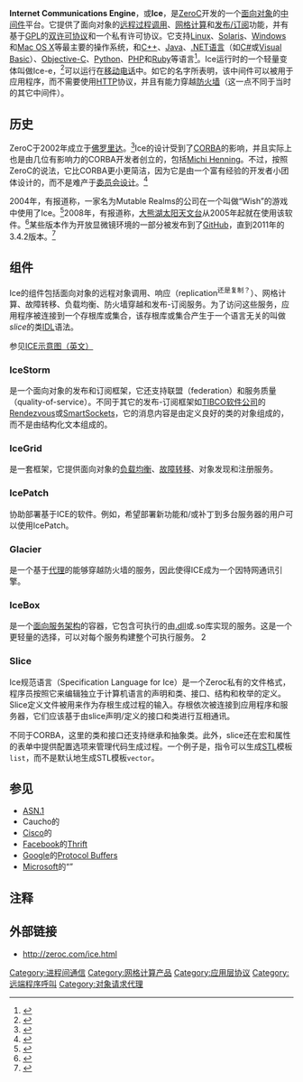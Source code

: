 {{Infobox software
| name = Internet Communications Engine
| logo =
| screenshot =
| caption =
| collapsible =
| developer = ZeroC
| latest_release_version = 3.4.2
| latest_release_date = {{start date and age|2011|09|07}}
| latest_preview_version = 3.5b
| latest_preview_date = {{start date and age|2011|05|15}}
| operating_system =
| programming_language =
| genre = [[远程过程调用|远程过程调用]]框架
| license = [[GPL|GPL]] / 私有
| website = {{URL|http://www.zeroc.com/}}
}}

'''Internet Communications Engine'''，或'''Ice'''，是[[ZeroC|ZeroC]]开发的一个[[面向对象|面向对象]]的[[中间件|中间件]]平台。它提供了面向对象的[[远程过程调用|远程过程调用]]、[[网格计算|网格计算]]和[[发布/订阅|发布/订阅]]功能，并有基于[[GPL|GPL]]的[[多许可|双许可协议]]和一个私有许可协议。它支持[[Linux|Linux]]、[[Solaris_(操作系统)|Solaris]]、[[Windows|Windows]]和[[Mac_OS_X|Mac OS X]]等最主要的操作系统，和[[C++|C++]]、[[Java平台|Java]]、[[.NET框架|.NET语言]]（如[[C_Sharp_(编程语言)|C#]]或[[Visual_Basic|Visual Basic]]）、[[Objective-C|Objective-C]]、[[Python_(编程语言)|Python]]、[[PHP|PHP]]和[[Ruby|Ruby]]等语言<ref>{{Cite web|title=语言支持{{en}}|url=http://zeroc.com/languages.html|accessdate=2009-08-03|archive-date=2009-07-20|archive-url=https://web.archive.org/web/20090720064447/http://www.zeroc.com/languages.html|dead-url=no}}</ref>。Ice运行时的一个轻量变体叫做Ice-e，<ref>{{Cite web|title=Ice-E概述{{en}}|url=http://zeroc.com/icee/index.html|accessdate=2009-08-03|deadurl=yes|archiveurl=https://web.archive.org/web/20090726063054/http://www.zeroc.com/icee/index.html|archivedate=2009-07-26}}</ref>可以运行在[[移动电话|移动电话]]中。如它的名字所表明，该中间件可以被用于应用程序，而不需要使用[[HTTP|HTTP]]协议，并且有能力穿越[[防火墙|防火墙]]（这一点不同于当时的其它中间件）。

== 历史 ==
ZeroC于2002年成立于[[佛罗里达|佛罗里达]]。<ref>{{Cite web|title=Zeroc公司|work=公司概况{{en}}|publisher=Manta|url=http://www.manta.com/c/mmd9gxs/zeroc-inc|accessdate=2013-07-17|archive-date=2019-11-29|archive-url=https://web.archive.org/web/20191129051223/https://www.manta.com/c/mmd9gxs/zeroc-inc}}</ref>Ice的设计受到了[[CORBA|CORBA]]的影响，并且实际上也是由几位有影响力的CORBA开发者创立的，包括[[Michi_Henning|Michi Henning]]。不过，按照ZeroC的说法，它比CORBA更小更简洁，因为它是由一个富有经验的开发者小团体设计的，而不是难产于[[委员会设计|委员会设计]]。<ref>{{Cite web |title=Ice和CORBA的区别{{en}} |url=http://www.zeroc.com/iceVsCorba.html |deadurl=yes |archiveurl=https://web.archive.org/web/20130318043237/http://www.zeroc.com/iceVsCorba.html |archivedate=2013-03-18 |accessdate=2013-01-17 }}</ref>

2004年，有报道称，一家名为Mutable Realms的公司在一个叫做“Wish”的游戏中使用了Ice。<ref>{{Cite journal|title=大量游戏者中间件|author=Michi Henning{{en}}|publisher=ACM|work=队列|date=2004-02-01|url=http://queue.acm.org/detail.cfm?id=971591|accessdate=2013-07-17|archive-date=2013-10-04|archive-url=https://web.archive.org/web/20131004213730/http://queue.acm.org/detail.cfm?id=971591|dead-url=no}}</ref>2008年，有报道称，[[大熊湖太阳天文台|大熊湖太阳天文台]]从2005年起就在使用该软件。<ref>{{cite conference|author=Sergij Shumko|title=Ice中间件应用于新太阳望远镜的望远镜控制系统|booktitle=天文数据分析软件和系统XVII，ASP会议丛书，卷XXX，2008|place=加拿大魁北克市|date=2008-11-02|url=http://solar.njit.edu/preprints/shumko1395.pdf|accessdate=2013-07-17|deadurl=yes|archiveurl=https://web.archive.org/web/20120825045800/http://solar.njit.edu/preprints/shumko1395.pdf|archivedate=2012-08-25}}</ref>某些版本作为开放显微镜环境的一部分被发布到了[[GitHub|GitHub]]，直到2011年的3.4.2版本。<ref>{{Cite web|title=ome/zeroc-ice|publisher=GitHub|work=源码下载|url=https://github.com/ome/zeroc-ice|accessdate=2013-07-17|archive-date=2018-06-10|archive-url=https://web.archive.org/web/20180610233650/https://github.com/ome/zeroc-ice|dead-url=no}}</ref>

== 组件 ==
Ice的组件包括面向对象的远程对象调用、响应（replication<sup>还是复制？</sup>）、网格计算、故障转移、负载均衡、防火墙穿越和发布-订阅服务。为了访问这些服务，应用程序被连接到一个存根库或集合，该存根库或集合产生于一个语言无关的叫做''slice''的类[[IDL|IDL]]语法。

参见[[:en:File:ICEgrid.png|ICE示意图（英文）]]

=== IceStorm ===
是一个面向对象的发布和订阅框架，它还支持联盟（federation）和服务质量（quality-of-service）。不同于其它的发布-订阅框架如[[TIBCO软件公司|TIBCO软件公司]]的[[TIBCO_Rendezvous|Rendezvous]]或[[SmartSockets|SmartSockets]]，它的消息内容是由定义良好的类的对象组成的，而不是由结构化文本组成的。

=== IceGrid ===
是一套框架，它提供面向对象的[[负载均衡|负载均衡]]、[[故障转移|故障转移]]、对象发现和注册服务。

=== IcePatch ===
协助部署基于ICE的软件。例如，希望部署新功能和/或补丁到多台服务器的用户可以使用IcePatch。

===Glacier===
是一个基于[[代理服务器|代理]]的能够穿越防火墙的服务，因此使得ICE成为一个因特网通讯引擎。

=== IceBox ===
是一个[[面向服务架构|面向服务架构]]的容器，它包含可执行的由[[动态链接库|.dll]]或.so库实现的服务。这是一个更轻量的选择，可以对每个服务构建整个可执行服务。
2

=== Slice ===
Ice规范语言（Specification Language for Ice）是一个Zeroc私有的文件格式，程序员按照它来编辑独立于计算机语言的声明和类、接口、结构和枚举的定义。Slice定义文件被用来作为存根生成过程的输入。存根依次被连接到应用程序和服务器，它们应该基于由slice声明/定义的接口和类进行互相通讯。

不同于CORBA，这里的类和接口还支持继承和抽象类。此外，slice还在宏和属性的表单中提供配置选项来管理代码生成过程。一个例子是，指令可以生成[[STL|STL]]模板<code>list<double></code>，而不是默认地生成STL模板<code>vector<double></code>。

== 参见 ==
{{Portal|Free software}}
* [[ASN.1|ASN.1]]
* Caucho的{{link-en|Hessian|Hessian (protocol)}}
* [[Cisco|Cisco]]的{{link-en|Etch|Etch (protocol)}}
* [[Facebook|Facebook]]的[[Thrift|Thrift]]
* [[Google|Google]]的[[Protocol_Buffers|Protocol Buffers]]
* [[Microsoft|Microsoft]]的“{{link-en|M语言|M (programming language)|M}}”

== 注释 ==
<references/>

== 外部链接 ==
* http://zeroc.com/ice.html{{Wayback|url=http://zeroc.com/ice.html |date=20140326182658 }}

[[Category:进程间通信|Category:进程间通信]]
[[Category:网格计算产品|Category:网格计算产品]]
[[Category:应用层协议|Category:应用层协议]]
[[Category:远端程序呼叫|Category:远端程序呼叫]]
[[Category:对象请求代理|Category:对象请求代理]]